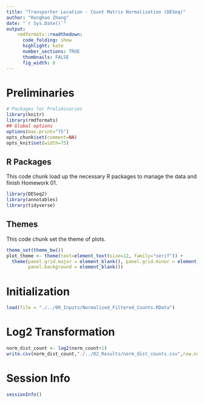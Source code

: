 ```yaml
---
title: "Transporter Location - Count Matrix Normalization (DESeq)"
author: "Ronghao Zhang"
date: "`r Sys.Date()`"
output:
    rmdformats::readthedown:
      code_folding: show
      highlight: kate
      number_sections: TRUE
      thumbnails: FALSE
      fig_width: 8
---
```



# Preliminaries
```r
# Packages for Preliminaries 
library(knitr)
library(rmdformats)
## Global options
options(max.print="75")
opts_chunk$set(comment=NA)
opts_knit$set(width=75)
```

## R Packages
This code chunk load up the necessary R packages to manage the data and finish Homework 01. 
```r
library(DESeq2)
library(annotables)
library(tidyverse)
```

## Themes
This code chunk set the theme of plots. 
```r
theme_set(theme_bw())
plot_theme <- theme(text=element_text(size=12, family="serif")) + 
  theme(panel.grid.major = element_blank(), panel.grid.minor = element_blank(),
        panel.background = element_blank())
```

# Initialization
```r
load(file = "./../00_Inputs/Normalized_Filtered_Counts.RData")
```

# Log2 Transformation
```r
norm_dist_count <- log2(norm_count+1)
write.csv(norm_dist_count,"./../02_Results/norm_dist_counts.csv",row.names = TRUE)
```

# Session Info
```r
sessionInfo()
```

